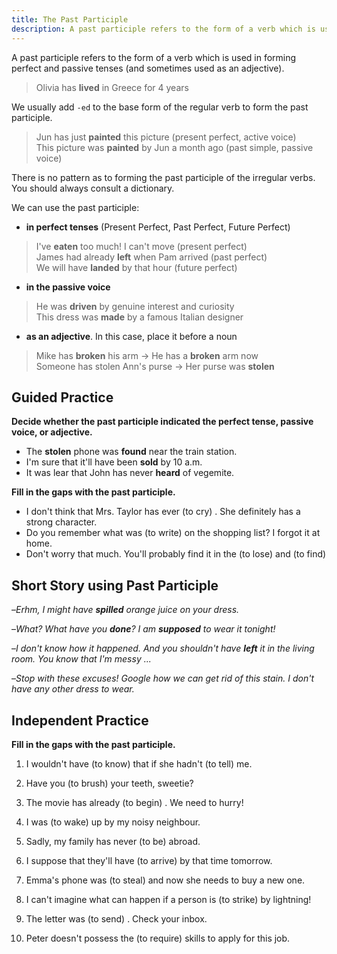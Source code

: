 ```yaml
---
title: The Past Participle
description: A past participle refers to the form of a verb which is used in forming perfect and passive tenses
---
```


A past participle refers to the form of a verb which is used in forming perfect and passive tenses (and sometimes used as an adjective).

> Olivia has **lived** in Greece for 4 years

We usually add `-ed` to the base form of the regular verb to form the past participle.

> Jun has just **painted** this picture (present perfect, active voice)  
> This picture was **painted** by Jun a month ago (past simple, passive voice)

There is no pattern as to forming the past participle of the irregular verbs. You should always consult a dictionary.

We can use the past participle:

- **in perfect tenses** (Present Perfect, Past Perfect, Future Perfect)

> I've **eaten** too much! I can't move (present perfect)  
> James had already **left** when Pam arrived (past perfect)  
> We will have **landed** by that hour (future perfect)

- **in the passive voice**

> He was **driven** by genuine interest and curiosity  
> This dress was **made** by a famous Italian designer

- **as an adjective**. In this case, place it before a noun

> Mike has **broken** his arm → He has a **broken** arm now  
> Someone has stolen Ann's purse → Her purse was **stolen**

## Guided Practice

**Decide whether the past participle indicated the perfect tense, passive voice, or adjective.**

- The **stolen** phone was **found** near the train station. <InfoTooltip label="adjective, passive voice" />
- I'm sure that it'll have been **sold** by 10 a.m. <InfoTooltip label="future perfect" />
- It was lear that John has never **heard** of vegemite. <InfoTooltip label="present perfect" />

**Fill in the gaps with the past participle.**

- I don't think that Mrs. Taylor has ever (to cry) <Blank /> . She definitely has a strong character. <InfoTooltip label="cried" />
- Do you remember what was (to write) <Blank /> on the shopping list? I forgot it at home. <InfoTooltip label="written" />
- Don't worry that much. You'll probably find it in the (to lose) <Blank /> and (to find) <Blank /> <InfoTooltip label="lost, found" />

## Short Story using Past Participle

–_Erhm, I might have **spilled** orange juice on your dress._

–_What? What have you **done**? I am **supposed** to wear it tonight!_

–_I don't know how it happened. And you shouldn't have **left** it in the living room. You know that I'm messy ..._

–_Stop with these excuses! Google how we can get rid of this stain. I don't have any other dress to wear._

## Independent Practice

**Fill in the gaps with the past participle.**

1. I wouldn't have (to know) <Blank /> that if she hadn't (to tell) <Blank /> me. <InfoTooltip label="known, told" />

2. Have you (to brush) <Blank /> your teeth, sweetie? <InfoTooltip label="brushed" />

3. The movie has already (to begin) <Blank /> . We need to hurry! <InfoTooltip label="begun" />

4. I was (to wake) <Blank /> up by my noisy neighbour. <InfoTooltip label="woken" />

5. Sadly, my family has never (to be) <Blank /> abroad. <InfoTooltip label="been" />

6. I suppose that they'll have (to arrive) <Blank /> by that time tomorrow. <InfoTooltip label="arrived" />

7. Emma's phone was (to steal) <Blank /> and now she needs to buy a new one. <InfoTooltip label="stolen" />

8. I can't imagine what can happen if a person is (to strike) <Blank /> by lightning! <InfoTooltip label="struck" />

9. The letter was (to send) <Blank /> . Check your inbox. <InfoTooltip label="sent" />

10. Peter doesn't possess the (to require) <Blank /> skills to apply for this job. <InfoTooltip label="required" />
